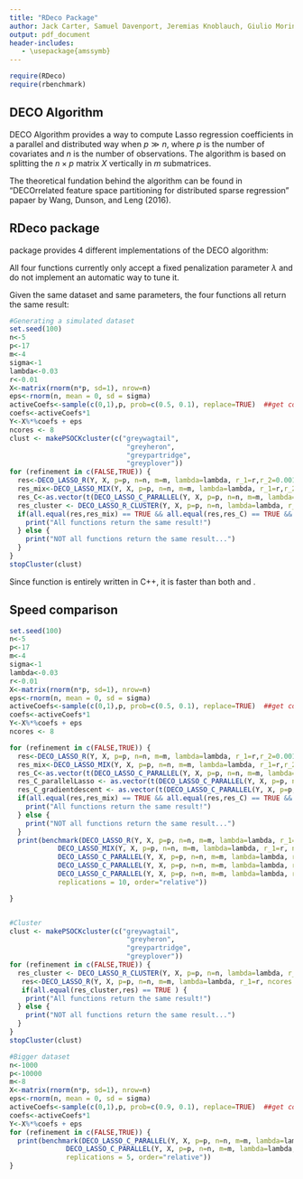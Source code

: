 ```yaml
---
title: "RDeco Package"
author: Jack Carter, Samuel Davenport, Jeremias Knoblauch, Giulio Morina
output: pdf_document
header-includes:
   - \usepackage{amssymb}
---
```


```r
require(RDeco)
require(rbenchmark)
```

## DECO Algorithm

DECO Algorithm provides a way to compute Lasso regression coefficients in a parallel and distributed way when $p \gg n$, where $p$ is the number of covariates and $n$ is the number of observations. The algorithm is based on splitting the $n \times p$ matrix $X$ vertically in $m$ submatrices. 

The theoretical fundation behind the algorithm can be found in "DECOrrelated feature space partitioning for distributed sparse regression" papaer by  Wang, Dunson, and Leng (2016).

## RDeco package

\texttt{RDeco} package provides 4 different implementations of the DECO algorithm:
\begin{itemize}
\item \texttt{DECO\char`_LASSO\char`_R}: a pure R implementation.
\item \texttt{DECO\char`_LASSO\char`_MIX}: a mix of R and C++ code.
\item \texttt{DECO\char`_LASSO\char`_C\char`_PARALLEL}: a pure C++ code.
\item \texttt{DECO\char`_LASSO\char`_R\char`_CLUSTER}: a pure R implementation for splitting the work load on different machines (still not stable).
\end{itemize}

All four functions currently only accept a fixed penalization parameter $\lambda$ and do not implement an automatic way to tune it. 

Given the same dataset and same parameters, the four functions all return the same result:

```r
#Generating a simulated dataset
set.seed(100)
n<-5
p<-17
m<-4
sigma<-1
lambda<-0.03
r<-0.01
X<-matrix(rnorm(n*p, sd=1), nrow=n)
eps<-rnorm(n, mean = 0, sd = sigma)
activeCoefs<-sample(c(0,1),p, prob=c(0.5, 0.1), replace=TRUE)  ##get coefficients that impact Y
coefs<-activeCoefs*1
Y<-X%*%coefs + eps
ncores <- 8
clust <- makePSOCKcluster(c("greywagtail",
                             "greyheron",
                             "greypartridge",
                             "greyplover"))
for (refinement in c(FALSE,TRUE)) {
  res<-DECO_LASSO_R(Y, X, p=p, n=n, m=m, lambda=lambda, r_1=r,r_2=0.001, ncores = ncores, refinement = refinement)
  res_mix<-DECO_LASSO_MIX(Y, X, p=p, n=n, m=m, lambda=lambda, r_1=r,r_2=0.001, ncores = ncores, refinement = refinement)
  res_C<-as.vector(t(DECO_LASSO_C_PARALLEL(Y, X, p=p, n=n, m=m, lambda=lambda, r_1=r,r_2=0.001, ncores = ncores, refinement = refinement)))
  res_cluster <- DECO_LASSO_R_CLUSTER(Y, X, p=p, n=n, lambda=lambda, r_1=r, r_2=0.001, clust=clust, ncores=ncores, refinement = refinement)
  if(all.equal(res,res_mix) == TRUE && all.equal(res,res_C) == TRUE && all.equal(res_C,res_cluster) == TRUE) {
    print("All functions return the same result!")
  } else {
    print("NOT all functions return the same result...")
  }
}
stopCluster(clust)

```

Since \texttt{DECO\char`_LASSO\char`_C\char`_PARALLEL} function is entirely written in C++, it is faster than both \texttt{DECO\char`_LASSO\char`_MIX} and \texttt{DECO\char`_LASSO\char`_R}.

## Speed comparison

```r
set.seed(100)
n<-5
p<-17
m<-4
sigma<-1
lambda<-0.03
r<-0.01
X<-matrix(rnorm(n*p, sd=1), nrow=n)
eps<-rnorm(n, mean = 0, sd = sigma)
activeCoefs<-sample(c(0,1),p, prob=c(0.5, 0.1), replace=TRUE)  ##get coefficients that impact Y
coefs<-activeCoefs*1
Y<-X%*%coefs + eps
ncores <- 8

for (refinement in c(FALSE,TRUE)) {
  res<-DECO_LASSO_R(Y, X, p=p, n=n, m=m, lambda=lambda, r_1=r,r_2=0.001, ncores = ncores, refinement = refinement)
  res_mix<-DECO_LASSO_MIX(Y, X, p=p, n=n, m=m, lambda=lambda, r_1=r,r_2=0.001, ncores = ncores, refinement = refinement)
  res_C<-as.vector(t(DECO_LASSO_C_PARALLEL(Y, X, p=p, n=n, m=m, lambda=lambda, r_1=r,r_2=0.001, ncores = ncores, refinement = refinement)))
  res_C_parallelLasso <- as.vector(t(DECO_LASSO_C_PARALLEL(Y, X, p=p, n=n, m=m, lambda=lambda, r_1=r,r_2=0.001, ncores = ncores, refinement = refinement, parallel_glmnet = TRUE)))
  res_C_gradientdescent <- as.vector(t(DECO_LASSO_C_PARALLEL(Y, X, p=p, n=n, m=m, lambda=lambda, r_1=r,r_2=0.001, ncores = ncores, refinement = refinement, glmnet = FALSE)))
  if(all.equal(res,res_mix) == TRUE && all.equal(res,res_C) == TRUE && all.equal(res_C,res_C_parallelLasso) == TRUE) {
    print("All functions return the same result!")
  } else {
    print("NOT all functions return the same result...")
  }
  print(benchmark(DECO_LASSO_R(Y, X, p=p, n=n, m=m, lambda=lambda, r_1=r, ncores = ncores, refinement = refinement),
            DECO_LASSO_MIX(Y, X, p=p, n=n, m=m, lambda=lambda, r_1=r, ncores = ncores, refinement = refinement),
            DECO_LASSO_C_PARALLEL(Y, X, p=p, n=n, m=m, lambda=lambda, r_1=r, ncores = ncores, refinement = refinement),
            DECO_LASSO_C_PARALLEL(Y, X, p=p, n=n, m=m, lambda=lambda, r_1=r, ncores = ncores, refinement = refinement, parallel_glmnet = TRUE),
            DECO_LASSO_C_PARALLEL(Y, X, p=p, n=n, m=m, lambda=lambda, r_1=r, ncores = ncores, refinement = refinement, glmnet = FALSE),
            replications = 10, order="relative"))

}


#Cluster
clust <- makePSOCKcluster(c("greywagtail",
                             "greyheron",
                             "greypartridge",
                             "greyplover"))
for (refinement in c(FALSE,TRUE)) {
  res_cluster <- DECO_LASSO_R_CLUSTER(Y, X, p=p, n=n, lambda=lambda, r_1=r, clust=clust, ncores=ncores, refinement = refinement)
   res<-DECO_LASSO_R(Y, X, p=p, n=n, m=m, lambda=lambda, r_1=r, ncores = ncores, refinement = refinement)
   if(all.equal(res_cluster,res) == TRUE ) {
    print("All functions return the same result!")
  } else {
    print("NOT all functions return the same result...")
  }
}
stopCluster(clust)

#Bigger dataset
n<-1000
p<-10000
m<-8
X<-matrix(rnorm(n*p, sd=1), nrow=n)
eps<-rnorm(n, mean = 0, sd = sigma)
activeCoefs<-sample(c(0,1),p, prob=c(0.9, 0.1), replace=TRUE)  ##get coefficients that impact Y
coefs<-activeCoefs*1
Y<-X%*%coefs + eps
for (refinement in c(FALSE,TRUE)) {
  print(benchmark(DECO_LASSO_C_PARALLEL(Y, X, p=p, n=n, m=m, lambda=lambda, r_1=r, ncores = ncores, refinement = refinement),
              DECO_LASSO_C_PARALLEL(Y, X, p=p, n=n, m=m, lambda=lambda, r_1=r, ncores = ncores, refinement = refinement, parallel_glmnet = TRUE),
              replications = 5, order="relative"))
}

```

